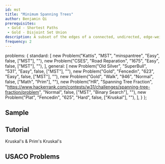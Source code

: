 ```yaml
---
id: mst
title: "Minimum Spanning Trees"
author: Benjamin Qi
prerequisites: 
 - Gold - Shortest Paths
 - Gold - Disjoint Set Union
description: A subset of the edges of a connected, undirected, edge-weighted graph that connects all the vertices to each other of minimum total weight, where no cycles are allowed.
frequency: 2
---
```



  problems: {
    standard: [
      new Problem("Kattis", "MST", "minspantree", "Easy", false, ["MST"], ""),
      new Problem("CSES", "Road Reparation", "1675", "Easy", false, ["MST"], ""),
    ],
    general: [
      new Problem("Old Silver", "SuperBull", "531", "Easy", false, ["MST"], ""),
      new Problem("Gold", "Fencedin", "623", "Easy", false, ["MST"], ""),
      new Problem("Gold", "Walk", "946", "Normal", false, ["Math", "Prim"], ""),
      new Problem("HR", "Spanning Tree Fraction", "https://www.hackerrank.com/contests/w31/challenges/spanning-tree-fraction/problem", "Normal", false, ["MST", "Binary Search"], ""),
      new Problem("Plat", "Fencedin", "625", "Hard", false, ["Kruskal"], ""),
    ],
  }
};

## Sample

<problems-list problems={metadata.problems.standard} />

## Tutorial

<resources>
  <resource source="CPH" title="15 - Spanning Trees" starred>Kruskal's & Prim's</resource>
  <resource source="PAPS" title="12.4">Kruskal's</resource>
  <resource source="cp-algo" title="Prim's" url="graph/mst_prim.html"></resource>
  <resource source="cp-algo" title="Kruskal's" url="graph/mst_kruskal.html"></resource>
  <resource source="cp-algo" title="Kruskal's with DSU" url="graph/mst_kruskal_with_dsu.html"></resource>
</resources>

## USACO Problems

<problems-list problems={metadata.problems.general} />